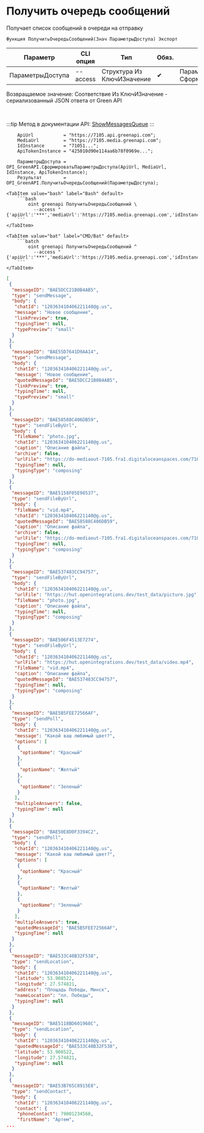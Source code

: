 ﻿---
sidebar_position: 1
description: Получить очередь сообщений и другие функции для работы с Green API в Открытом пакете интеграций - бесплатной open-source библиотеке интеграций для 1С:Предприятие 8, OneScript и CLI
keywords: [1C, 1С, 1С:Предприятие, 1С:Предприятие 8.3, API, Интеграция, Сервисы, Обмен, OneScript, CLI, Green API]
---


# Получить очередь сообщений
 Получает список сообщений в очереди на отправку



`Функция ПолучитьОчередьСообщений(Знач ПараметрыДоступа) Экспорт`

  | Параметр | CLI опция | Тип | Обяз. | Назначение |
  |-|-|-|-|-|
  | ПараметрыДоступа | --access | Структура Из КлючИЗначение | &#x2714; | Параметры доступа. См. СформироватьПараметрыДоступа |

  
  Возвращаемое значение:   Соответствие Из КлючИЗначение - сериализованный JSON ответа от Green API

<br/>

:::tip
Метод в документации API: [ShowMessagesQueue](https://green-api.com/docs/api/queues/ShowMessagesQueue/)
:::
<br/>



```bsl title="Пример использования для 1С:Предприятие/OneScript"
    ApiUrl           = "https://7105.api.greenapi.com";
    MediaUrl         = "https://7105.media.greenapi.com";
    IdInstance       = "71051...";
    ApiTokenInstance = "425010d90e114aa6b78f0969e...";

    ПараметрыДоступа = OPI_GreenAPI.СформироватьПараметрыДоступа(ApiUrl, MediaUrl, IdInstance, ApiTokenInstance);
    Результат        = OPI_GreenAPI.ПолучитьОчередьСообщений(ПараметрыДоступа);
```
    

 <Tabs>
  
    <TabItem value="bash" label="Bash" default>
        ```bash
            oint greenapi ПолучитьОчередьСообщений \
              --access "{'apiUrl':'***','mediaUrl':'https://7105.media.greenapi.com','idInstance':'7105187566','apiTokenInstance':'***'}"
        ```
    </TabItem>
  
    <TabItem value="bat" label="CMD/Bat" default>
        ```batch
            oint greenapi ПолучитьОчередьСообщений ^
              --access "{'apiUrl':'***','mediaUrl':'https://7105.media.greenapi.com','idInstance':'7105187566','apiTokenInstance':'***'}"
        ```
    </TabItem>
</Tabs>


```json title="Результат"
[
 {
  "messageID": "BAE5DCC21B0B4AB5",
  "type": "sendMessage",
  "body": {
   "chatId": "120363410406221140@g.us",
   "message": "Новое сообщение",
   "linkPreview": true,
   "typingTime": null,
   "typePreview": "small"
  }
 },
 {
  "messageID": "BAE55D7641D9AA14",
  "type": "sendMessage",
  "body": {
   "chatId": "120363410406221140@g.us",
   "message": "Новое сообщение",
   "quotedMessageId": "BAE5DCC21B0B4AB5",
   "linkPreview": true,
   "typingTime": null,
   "typePreview": "small"
  }
 },
 {
  "messageID": "BAE58588C406DB59",
  "type": "sendFileByUrl",
  "body": {
   "fileName": "photo.jpg",
   "chatId": "120363410406221140@g.us",
   "caption": "Описание файла",
   "archive": false,
   "urlFile": "https://do-mediaout-7105.fra1.digitaloceanspaces.com/7105187566/862c4104-4f97-4b11-b0e3-11baed0a3025.jpg",
   "typingTime": null,
   "typingType": "composing"
  }
 },
 {
  "messageID": "BAE5158F05E98537",
  "type": "sendFileByUrl",
  "body": {
   "fileName": "vid.mp4",
   "chatId": "120363410406221140@g.us",
   "quotedMessageId": "BAE58588C406DB59",
   "caption": "Описание файла",
   "archive": false,
   "urlFile": "https://do-mediaout-7105.fra1.digitaloceanspaces.com/7105187566/42dec0b4-4030-468a-a21d-65363c4fd799.mp4",
   "typingTime": null,
   "typingType": "composing"
  }
 },
 {
  "messageID": "BAE537483CC94757",
  "type": "sendFileByUrl",
  "body": {
   "chatId": "120363410406221140@g.us",
   "urlFile": "https://hut.openintegrations.dev/test_data/picture.jpg",
   "fileName": "photo.jpg",
   "caption": "Описание файла",
   "typingTime": null,
   "typingType": "composing"
  }
 },
 {
  "messageID": "BAE506F4513E7274",
  "type": "sendFileByUrl",
  "body": {
   "chatId": "120363410406221140@g.us",
   "urlFile": "https://hut.openintegrations.dev/test_data/video.mp4",
   "fileName": "vid.mp4",
   "caption": "Описание файла",
   "quotedMessageId": "BAE537483CC94757",
   "typingTime": null,
   "typingType": "composing"
  }
 },
 {
  "messageID": "BAE5B5FEE72566AF",
  "type": "sendPoll",
  "body": {
   "chatId": "120363410406221140@g.us",
   "message": "Какой ваш любимый цвет?",
   "options": [
    {
     "optionName": "Красный"
    },
    {
     "optionName": "Желтый"
    },
    {
     "optionName": "Зеленый"
    }
   ],
   "multipleAnswers": false,
   "typingTime": null
  }
 },
 {
  "messageID": "BAE50E8D0F3394C2",
  "type": "sendPoll",
  "body": {
   "chatId": "120363410406221140@g.us",
   "message": "Какой ваш любимый цвет?",
   "options": [
    {
     "optionName": "Красный"
    },
    {
     "optionName": "Желтый"
    },
    {
     "optionName": "Зеленый"
    }
   ],
   "multipleAnswers": true,
   "quotedMessageId": "BAE5B5FEE72566AF",
   "typingTime": null
  }
 },
 {
  "messageID": "BAE533C48B32F538",
  "type": "sendLocation",
  "body": {
   "chatId": "120363410406221140@g.us",
   "latitude": 53.908522,
   "longitude": 27.574821,
   "address": "Площадь Победы, Минск",
   "nameLocation": "пл. Победы",
   "typingTime": null
  }
 },
 {
  "messageID": "BAE5118BD601968C",
  "type": "sendLocation",
  "body": {
   "chatId": "120363410406221140@g.us",
   "quotedMessageId": "BAE533C48B32F538",
   "latitude": 53.908522,
   "longitude": 27.574821,
   "typingTime": null
  }
 },
 {
  "messageID": "BAE53B765C8915E8",
  "type": "sendContact",
  "body": {
   "chatId": "120363410406221140@g.us",
   "contact": {
    "phoneContact": 79001234568,
    "firstName": "Артем",
...
```
